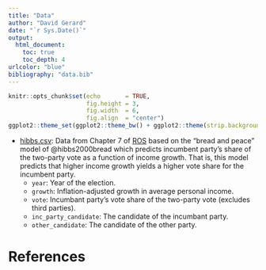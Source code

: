 ```yaml
---
title: "Data"
author: "David Gerard"
date: "`r Sys.Date()`"
output:  
  html_document:
    toc: true
    toc_depth: 4
urlcolor: "blue"
bibliography: "data.bib"
---
```


```r
knitr::opts_chunk$set(echo       = TRUE, 
                      fig.height = 3, 
                      fig.width  = 6,
                      fig.align  = "center")
ggplot2::theme_set(ggplot2::theme_bw() + ggplot2::theme(strip.background = ggplot2::element_rect(fill = "white")))
```

- [hibbs.csv](./data/hibbs.csv): Data from Chapter 7 of [ROS](https://avehtari.github.io/ROS-Examples/) based on the "bread and peace" model of @hibbs2000bread which predicts incumbent party's share of the two-party vote as a function of income growth. That is, this model predicts that higher income growth yields a higher vote share for the incumbent party.
    - `year`: Year of the election.
    - `growth`: Inflation-adjusted growth in average personal income.
    - `vote`: Incumbant party's vote share of the two-party vote (excludes third parties).
    - `inc_party_candidate`: The candidate of the incumbant party.
    - `other_candidate`: The candidate of the other party.

# References
